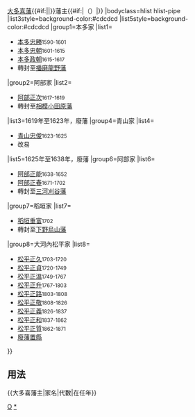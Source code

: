 {{Navbox
|name=大多喜藩主
|title={{#if:{{{1|}}}|{{{1|}}}|}}[[大多喜藩]]{{#if:{{{2|}}}|{{{2|}}}|}}藩主{{#if:{{{3|}}}|（{{{3|}}}）|}}
|bodyclass=hlist hlist-pipe
|list3style=background-color:#cdcdcd
|list5style=background-color:#cdcdcd
|group1=本多家
|list1=
*[[本多忠勝]]<small>1590-1601</small>
*[[本多忠朝]]<small>1601-1615</small>
*[[本多政朝]]<small>1615-1617</small>
*轉封至[[播磨國|播磨]][[龍野藩]]
|group2=阿部家
|list2=
*[[阿部正次]]<small>1617-1619</small>
*轉封至[[相模國|相模]][[小田原藩]]
|list3=1619年至1623年，廢藩
|group4=青山家
|list4=
*[[青山忠俊]]<small>1623-1625</small>
*改易
|list5=1625年至1638年，廢藩
|group6=阿部家
|list6=
*[[阿部正能]]<small>1638-1652</small>
*[[阿部正春]]<small>1671-1702</small>
*轉封至[[三河國|三河]][[刈谷藩]]
|group7=稻垣家
|list7=
*[[稻垣重富]]<small>1702</small>
*轉封至[[下野國|下野]][[烏山藩]]
|group8=大河內松平家
|list8=
*[[松平正久]]<small>1703-1720</small>
*[[松平正貞]]<small>1720-1749</small>
*[[松平正溫]]<small>1749-1767</small>
*[[松平正升]]<small>1767-1803</small>
*[[松平正路]]<small>1803-1808</small>
*[[松平正敬]]<small>1808-1826</small>
*[[松平正義]]<small>1826-1837</small>
*[[松平正和]]<small>1837-1862</small>
*[[大河內正質|松平正質]]<small>1862-1871</small>
*[[廢藩置縣]]
}}<noinclude>
==用法==
<nowiki>{{大多喜藩主|家名|代數|在任年}}</nowiki>
[[Category:歷代藩主模板|O]]
[[Category:大多喜藩主|*]]
</noinclude>